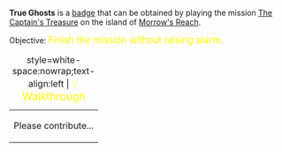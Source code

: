 '''True Ghosts''' is a [[Badges|badge]] that can be obtained by playing the mission [[The Captain's Treasure]] on the island of [[Morrow's Reach]].

Objective: <big style="color:yellow">Finish the mission without raising alarm.</big>

{| class="mw-collapsible mw-collapsed"
|+ style=white-space:nowrap;text-align:left | <big style="color:yellow">💡 Walkthrough</big>
|-
| Please contribute...
|}